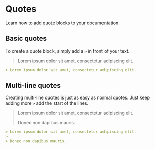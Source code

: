 # Quotes

Learn how to add quote blocks to your documentation.


## Basic quotes

To create a quote block, simply add a `>` in front of your text.

> Lorem ipsum dolor sit amet, consectetur adipiscing elit.

```md
> Lorem ipsum dolor sit amet, consectetur adipiscing elit.
```


## Multi-line quotes

Creating multi-line quotes is just as easy as normal quotes. Just keep adding more `>` add the start of the lines.

> Lorem ipsum dolor sit amet, consectetur adipiscing elit.
>
> Donec non dapibus mauris.

```md
> Lorem ipsum dolor sit amet, consectetur adipiscing elit.
>
> Donec non dapibus mauris.
```

